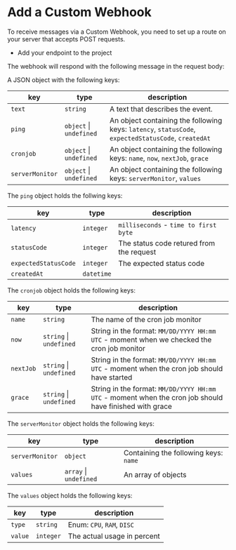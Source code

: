 

# Add a Custom Webhook

To receive messages via a Custom Webhook, you need to set up a route on your server that accepts POST requests.

- Add your endpoint to the project

<ModalImage
  className="img-small"
  small={CWImage}
  large={CWImage}
  alt="Add your custom webhook to the project"
  hideDownload
/>

The webhook will respond with the following message in the request body:

A JSON object with the following keys:

| key             |  type                       | description                                                                                       |
| --------------- | --------------------------- | ------------------------------------------------------------------------------------------------- |
| `text`          | `string`                    | A text that describes the event.                                                                  |
| `ping`          | `object` &#124; `undefined` | An object containing the following keys: `latency`, `statusCode`, `expectedStatusCode`, `createdAt` |
| `cronjob`       | `object` &#124; `undefined` | An object containing the following keys: `name`, `now`, `nextJob`, `grace`                          |
| `serverMonitor` | `object` &#124; `undefined` | An object containing the following keys: `serverMonitor`, `values`                                  |

The `ping` object holds the follwing keys:

| key                  | type       | description                              |
| -------------------- | ---------- | ---------------------------------------- |
| `latency`            | `integer`  | `milliseconds` - `time to first byte`    |
| `statusCode`         | `integer`  | The status code retured from the request |
| `expectedStatusCode` | `integer`  | The expected status code                 |
| `createdAt`          | `datetime` |                                          |

The `cronjob` object holds the following keys:

| key       | type                        | description                                                                                             |
| --------- | --------------------------- | ------------------------------------------------------------------------------------------------------- |
| `name`    | `string`                    | The name of the cron job monitor                                                                        |
| `now`     | `string` &#124; `undefined` | String in the format: `MM/DD/YYYY HH:mm UTC` - moment when we checked the cron job monitor              |
| `nextJob` | `string` &#124; `undefined` | String in the format: `MM/DD/YYYY HH:mm UTC` - moment when the cron job should have started             |
| `grace`   | `string` &#124; `undefined` | String in the format: `MM/DD/YYYY HH:mm UTC` - moment when the cron job should have finished with grace |

The `serverMonitor` object holds the following keys:

| key             | type                       | description                           |
| --------------- | -------------------------- | ------------------------------------- |
| `serverMonitor` | `object`                   | Containing the following keys: `name` |
| `values`        | `array` &#124; `undefined` | An array of objects                   |

The `values` object holds the following keys:

| key     | type      | description                 |
| ------- | --------- | --------------------------- |
| `type`  | `string`  | Enum: `CPU`, `RAM`, `DISC`  |
| `value` | `integer` | The actual usage in percent |
